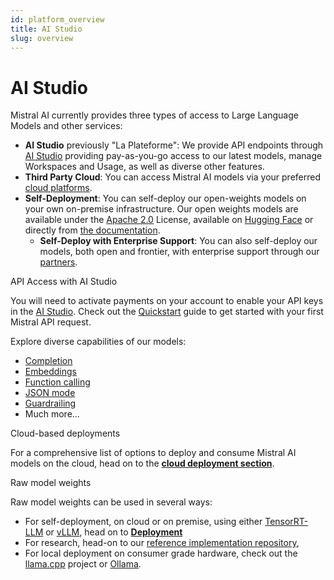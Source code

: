 ```yaml
---
id: platform_overview
title: AI Studio
slug: overview
---
```



[platform_url]: https://console.mistral.ai/
[deployment_img]: /img/deployment.png
[deployment_url]: https://console.mistral.ai/


# AI Studio

Mistral AI currently provides three types of access to Large Language Models and other services: 
- **AI Studio** previously "La Plateforme": We provide API endpoints through [AI Studio][platform_url] providing pay-as-you-go access to our latest models, manage Workspaces and Usage, as well as diverse other features.
- **Third Party Cloud**: You can access Mistral AI models via your preferred [cloud platforms](/deployment/cloud/overview/).
- **Self-Deployment**: You can self-deploy our open-weights models on your own on-premise infrastructure. Our open weights models are available under the [Apache 2.0](https://github.com/apache/.github/blob/main/LICENSE) License, available on [Hugging Face](https://huggingface.co/mistralai) or directly from [the documentation](/getting-started/models/weights).
    - **Self-Deploy with Enterprise Support**: You can also self-deploy our models, both open and frontier, with enterprise support through our [partners](/deployment/self-deployment/partners).

<SectionTab as="h1" sectionId="api-access-with-ai-studio">API Access with AI Studio</SectionTab>

You will need to activate payments on your account to enable your API keys in the [AI Studio][platform_url]. Check out the [Quickstart](/getting-started/quickstart/) guide to get started with your first Mistral API request. 

Explore diverse capabilities of our models:
- [Completion](/capabilities/completion)
- [Embeddings](/capabilities/embeddings/overview)
- [Function calling](/capabilities/function_calling)
- [JSON mode](/capabilities/structured-output/json_mode)
- [Guardrailing](/capabilities/guardrailing)
- Much more...

<SectionTab as="h1" sectionId="cloud-based-deployments">Cloud-based deployments</SectionTab>

For a comprehensive list of options to deploy and consume Mistral AI models on the cloud, head on to the **[cloud deployment section](/deployment/cloud/overview)**.

<SectionTab as="h1" sectionId="raw-model-weights">Raw model weights</SectionTab>

Raw model weights can be used in several ways: 
- For self-deployment, on cloud or on premise, using either [TensorRT-LLM](/deployment/self-deployment/trt) or [vLLM](/deployment/self-deployment/vllm), head on to **[Deployment](/deployment/self-deployment/skypilot)**
- For research, head-on to our [reference implementation repository](https://github.com/mistralai/mistral-src),
- For local deployment on consumer grade hardware, check out the [llama.cpp](https://github.com/ggerganov/llama.cpp) project or [Ollama](https://ollama.ai/).
